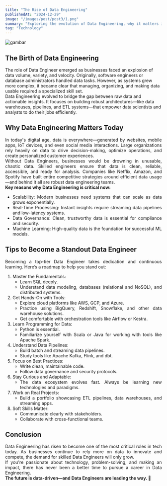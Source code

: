 ```yaml
---
title: "The Rise of Data Engineering"
publishedAt: "2024-12-29"
image: "/images/post/post3/1.png"
summary: "Exploring the evolution of Data Engineering, why it matters in today's digital world, and how to become a top-tier Data Engineer."
tag: "Technology"
---
```


<div style={{ width: '100%' }}>
  <img src="/images/post/post3/1.png" alt="gambar" style={{ width: '100%', height: 'auto' }} />
</div>

## The Birth of Data Engineering
The role of Data Engineer emerged as businesses faced an explosion of data volume, variety, and velocity. Originally, software engineers or database administrators handled data tasks. However, as systems grew more complex, it became clear that managing, organizing, and making data usable required a specialized skill set.  
Data Engineering evolved to bridge the gap between raw data and actionable insights. It focuses on building robust architectures—like data warehouses, pipelines, and ETL systems—that empower data scientists and analysts to do their jobs efficiently.

## Why Data Engineering Matters Today

<div align="justify">

In today's digital age, data is everywhere—generated by websites, mobile apps, IoT devices, and even social media interactions. Large organizations rely heavily on data to drive decision-making, optimize operations, and create personalized customer experiences.  
Without Data Engineers, businesses would be drowning in unusable, chaotic data. Skilled engineers ensure that data is clean, reliable, accessible, and ready for analysis. Companies like Netflix, Amazon, and Spotify have built entire competitive strategies around efficient data usage—and behind it all are robust data engineering teams.  
**Key reasons why Data Engineering is critical now:**  
- Scalability: Modern businesses need systems that can scale as data grows exponentially.
- Real-Time Processing: Instant insights require streaming data pipelines and low-latency systems.
- Data Governance: Clean, trustworthy data is essential for compliance and security.
- Machine Learning: High-quality data is the foundation for successful ML models.

</div>

## Tips to Become a Standout Data Engineer

<div align="justify">

Becoming a top-tier Data Engineer takes dedication and continuous learning. Here’s a roadmap to help you stand out:  
1. Master the Fundamentals:
    - Learn SQL deeply.
    - Understand data modeling, databases (relational and NoSQL), and distributed systems.  
2. Get Hands-On with Tools:
    - Explore cloud platforms like AWS, GCP, and Azure.
    - Practice using BigQuery, Redshift, Snowflake, and other data warehouse solutions.
    - Get comfortable with orchestration tools like Airflow or Kestra.  
3. Learn Programming for Data:
    - Python is essential.
    - Familiarize yourself with Scala or Java for working with tools like Apache Spark.  
4. Understand Data Pipelines:
    - Build batch and streaming data pipelines.
    - Study tools like Apache Kafka, Flink, and dbt.  
5. Focus on Best Practices:
    - Write clean, maintainable code.  
    - Follow data governance and security protocols.  
6. Stay Curious and Adaptable:
    - The data ecosystem evolves fast. Always be learning new technologies and paradigms.  
7. Work on Real Projects:
    - Build a portfolio showcasing ETL pipelines, data warehouses, and streaming apps.  
8. Soft Skills Matter:
    - Communicate clearly with stakeholders.
    - Collaborate with cross-functional teams.  

## Conclusion

Data Engineering has risen to become one of the most critical roles in tech today. As businesses continue to rely more on data to innovate and compete, the demand for skilled Data Engineers will only grow.  
If you're passionate about technology, problem-solving, and making an impact, there has never been a better time to pursue a career in Data Engineering.  
**The future is data-driven—and Data Engineers are leading the way. 🚀**  

</div>